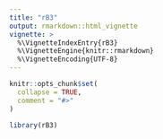 ```yaml
---
title: "rB3"
output: rmarkdown::html_vignette
vignette: >
  %\VignetteIndexEntry{rB3}
  %\VignetteEngine{knitr::rmarkdown}
  %\VignetteEncoding{UTF-8}
---
```


```r
knitr::opts_chunk$set(
  collapse = TRUE,
  comment = "#>"
)
```

```r
library(rB3)
```

